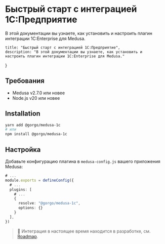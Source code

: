 # Быстрый старт с интеграцией 1С:Предприятие

В этой документации вы узнаете, как установить и настроить плагин интеграции 1C:Enterprise для Medusa.

	title: "Быстрый старт с интеграцией 1С:Предприятие",
	description: "В этой документации вы узнаете, как установить и настроить плагин интеграции 1C:Enterprise для Medusa."
}

## Требования

- Medusa v2.7.0 или новее
- Node.js v20 или новее

## Installation

```bash
yarn add @gorgo/medusa-1c
# или
npm install @gorgo/medusa-1c
```

## Настройка

Добавьте конфигурацию плагина в `medusa-config.js` вашего приложения Medusa:

```ts
# ...
module.exports = defineConfig({
  # ...
  plugins: [
    # ...
    {
      resolve: "@gorgo/medusa-1c",
      options: {}
    }
  ],
})
```

> 🚧 Интеграция в настоящее время находится в разработке, см. [Roadmap](./#roadmap).

